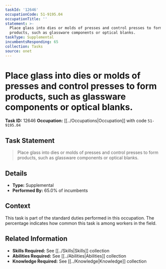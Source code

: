 ```yaml
---
taskId: '12646'
occupationCode: 51-9195.04
occupationTitle: ''
statement: >-
  Place glass into dies or molds of presses and control presses to form
  products, such as glassware components or optical blanks.
taskType: Supplemental
incumbentsResponding: 65
collection: Tasks
source: onet
---
```

# Place glass into dies or molds of presses and control presses to form products, such as glassware components or optical blanks.

**Task ID:** 12646
**Occupation:** [[../Occupations|Occupation]] with code `51-9195.04`

## Task Statement

> Place glass into dies or molds of presses and control presses to form products, such as glassware components or optical blanks.

## Details

- **Type:** Supplemental
- **Performed By:** 65.0% of incumbents

## Context

This task is part of the standard duties performed in this occupation. The percentage indicates how common this task is among workers in the field.

## Related Information

- **Skills Required:** See [[../Skills|Skills]] collection
- **Abilities Required:** See [[../Abilities|Abilities]] collection
- **Knowledge Required:** See [[../Knowledge|Knowledge]] collection
